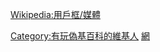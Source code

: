 {{Userbox
  |id=[[File:Uncyclopedia_Logo_China 1.png|45px]]
  |id-c=#ffffff
  |info=這個用戶閒著沒事，會去'''[[偽基百科]]'''逛逛。
  |info-c=#f5deb3
  |info-s=10
  |border-c=#f5deb3
}}
<includeonly>[[Category:有玩偽基百科的維基人]]</includeonly><noinclude>{{Clear}}[[Category:媒體用戶框模板|網]]
[[Wikipedia:用戶框/媒體]]</noinclude>